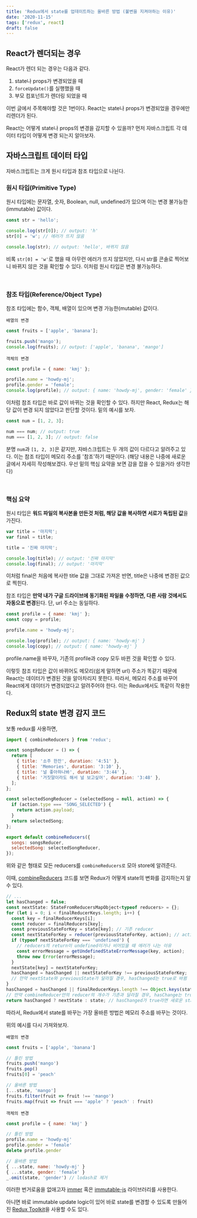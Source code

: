 ```yaml
---
title: 'Redux에서 state를 업데이트하는 올바른 방법 (불변을 지켜야하는 이유)'
date: '2020-11-15'
tags: ['redux', react]
draft: false
---
```


## React가 렌더되는 경우

React가 렌더 되는 경우는 다음과 같다.

1. state나 props가 변경되었을 때
2. `forceUpdate()`를 실행했을 때
3. 부모 컴포넌트가 렌더링 되었을 때

이번 글에서 주목해야할 것은 1번이다. React는 state나 props가 변경되었을 경우에만 리렌더가 된다.

React는 어떻게 state나 props의 변경을 감지할 수 있을까? 먼저 자바스크립트 각 데이터 타입이 어떻게 변경 되는지 알아보자.

## 자바스크립트 데이터 타입

자바스크립트는 크게 원시 타입과 참조 타입으로 나뉜다.

### 원시 타입(Primitive Type)

원시 타입에는 문자열, 숫자, Boolean, null, undefined가 있으며 이는 변경 불가능한(immutable) 값이다.

```js
const str = 'hello';

console.log(str[0]); // output: 'h'
str[0] = 'w'; // 에러가 뜨지 않음

console.log(str); // output: 'hello', 바뀌지 않음
```

비록 `str[0] = 'w'`로 했을 때 아무런 에러가 뜨지 않았지만, 다시 str를 콘솔로 찍어보니 바뀌지 않은 것을 확인할 수 있다. 이처럼 원시 타입은 변경 불가능하다.

<br />

### 참조 타입(Reference/Object Type)

참조 타입에는 함수, 객체, 배열이 있으며 변경 가능한(mutable) 값이다.

`배열의 변경`

```js
const fruits = ['apple', 'banana'];

fruits.push('mango');
console.log(fruits); // output: ['apple', 'banana', 'mango']
```

`객체의 변경`

```js
const profile = { name: 'kmj' };

profile.name = 'howdy-mj';
profile.gender = 'female';
console.log(profile); // output: { name: 'howdy-mj', gender: 'female' }
```

이처럼 참조 타입은 바로 값이 바뀌는 것을 확인할 수 있다. 하지만 React, Redux는 해당 값이 변경 되지 않았다고 판단할 것이다. 밑의 예시를 보자.

```js
const num = [1, 2, 3];

num === num; // output: true
num === [1, 2, 3]; // output: false
```

분명 `num`과 `[1, 2, 3]`은 같지만, 자바스크립트는 두 개의 값이 다르다고 알려주고 있다. 이는 참조 타입이 메모리 주소를 '참조'하기 때문이다. (해당 내용은 나중에 새로운 글에서 자세히 작성해보겠다. 우선 밑의 핵심 요약을 보면 감을 잡을 수 있을거라 생각한다)

<br />

### 핵심 요약

원시 타입은 **워드 파일의 복사본을 만든것 처럼, 해당 값을 복사하면 서로가 독립된 값**을 가진다.

```js
var title = '마지막';
var final = title;

title = '진짜 마지막';

console.log(title); // output: '진짜 마지막'
console.log(final); // output: '마지막'
```

이처럼 final은 처음에 복사한 title 값을 그대로 가져온 반면, title은 나중에 변경된 값으로 찍힌다.

참조 타입은 **만약 내가 구글 드라이브에 동기화된 파일을 수정하면, 다른 사람 것에서도 자동으로 변경**된다. 단, url 주소는 동일하다.

```js
const profile = { name: 'kmj' };
const copy = profile;

profile.name = 'howdy-mj';

console.log(profile); // output: { name: 'howdy-mj' }
console.log(copy); // output: { name: 'howdy-mj' }
```

profile.name을 바꾸자, 기존의 profile과 copy 모두 바뀐 것을 확인할 수 있다.

이렇듯 참조 타입은 값이 바뀌어도 메모리(쉽게 말하면 url) 주소가 똑같기 때문에 React는 데이터가 변경된 것을 알아차리지 못한다. 따라서, 메모리 주소를 바꾸어 React에게 데이터가 변경되었다고 알려주어야 한다. 이는 Redux에서도 똑같이 작용한다.

## Redux의 state 변경 감지 코드

보통 redux를 사용하면,

```js
import { combineReducers } from 'redux';

const songsReducer = () => {
  return [
    { title: '소주 한잔', duration: '4:51' },
    { title: 'Memories', duration: '3:10' },
    { title: '널 좋아하나봐', duration: '3:44' },
    { title: '거짓말이라도 해서 널 보고싶어', duration: '3:48' },
  ];
};

const selectedSongReducer = (selectedSong = null, action) => {
  if (action.type === 'SONG_SELECTED') {
    return action.payload;
  }
  return selectedSong;
};

export default combineReducers({
  songs: songsReducer,
  selectedSong: selectedSongReducer,
});
```

위와 같은 형태로 모든 reducers를 `combineReducers로` 모아 store에 알려준다.

이때, [combineReducers](https://github.com/reduxjs/redux/blob/master/src/combineReducers.ts) 코드를 보면 Redux가 어떻게 state의 변화를 감지하는지 알 수 있다.

```ts {15, 18}
// ...
let hasChanged = false;
const nextState: StateFromReducersMapObject<typeof reducers> = {};
for (let i = 0; i < finalReducerKeys.length; i++) {
  const key = finalReducerKeys[i];
  const reducer = finalReducers[key];
  const previousStateForKey = state[key]; // 기존 reducer
  const nextStateForKey = reducer(previousStateForKey, action); // action이 발생한 후, 새로운 reducer
  if (typeof nextStateForKey === 'undefined') {
    // reducers의 return이 undefined이거나 비어있을 때 에러가 나는 이유
    const errorMessage = getUndefinedStateErrorMessage(key, action);
    throw new Error(errorMessage);
  }
  nextState[key] = nextStateForKey;
  hasChanged = hasChanged || nextStateForKey !== previousStateForKey;
  // 만약 nextState와 previousState가 달라질 경우, hasChanged는 true로 바뀜
}
hasChanged = hasChanged || finalReducerKeys.length !== Object.keys(state).length;
// 만약 combineReducer안의 reducer의 개수가 기존과 달라질 경우, hasChange는 true로 바뀜
return hasChanged ? nextState : state; // hasChanged가 true라면 새로운 state를 아니라면 기존 state를 반환
```

따라서, Redux에서 state를 바꾸는 가장 올바른 방법은 메모리 주소를 바꾸는 것이다.

위의 예시를 다시 가져와보자.

`배열의 변경`

```js
const fruits = ['apple', 'banana']

// 틀린 방법
fruits.push('mango')
fruits.pop()
fruits[0] = 'peach'

// 올바른 방법
[...state, 'mango']
fruits.filter(fruit => fruit !== 'mango')
fruits.map(fruit => fruit === 'apple' ? 'peach' : fruit)
```

`객체의 변경`

```js
const profile = { name: 'kmj' }

// 틀린 방법
profile.name = 'howdy-mj'
profile.gender = 'female'
delete profile.gender

// 올바른 방법
{ ...state, name: 'howdy-mj' }
{ ...state, gender: 'female' }
_.omit(state, 'gender') // lodash로 제거
```

이러한 번거로움을 없애고자 [immer](https://immerjs.github.io/immer/docs/introduction) 혹은 [immutable-js](https://immutable-js.github.io/immutable-js/) 라이브러리를 사용한다.

아니면 바로 immutable update logic이 있어 바로 state를 변경할 수 있도록 만들어진 [Redux Toolkit](https://redux-toolkit.js.org/)을 사용할 수도 있다.
